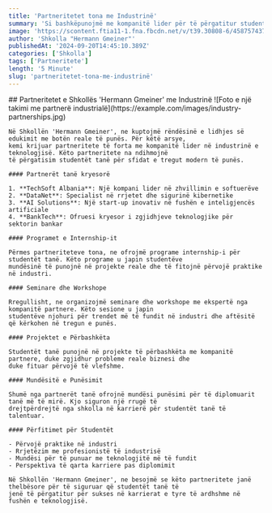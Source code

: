 ```yaml
---
title: 'Partneritetet tona me Industrinë'
summary: 'Si bashkëpunojmë me kompanitë lider për të përgatitur studentët për tregun e punës'
image: 'https://scontent.ftia11-1.fna.fbcdn.net/v/t39.30808-6/458757437_1041828301276047_4217060866118588722_n.jpg?stp=cp6_dst-jpg&_nc_cat=101&ccb=1-7&_nc_sid=833d8c&_nc_ohc=gaYO9Zm9iWgQ7kNvgF2enAY&_nc_ht=scontent.ftia11-1.fna&_nc_gid=A73qbCcaKcDBGPpIIML9wzR&oh=00_AYBsAMdw49vBPdbnx5_H6AfgfoKxqubIxrGoTLyU7tyMPA&oe=670052D1'
author: 'Shkolla "Hermann Gmeiner"'
publishedAt: '2024-09-20T14:45:10.389Z'
categories: ['Shkolla']
tags: ['Partneritete']
length: '5 Minute'
slug: 'partneritetet-tona-me-industrinë'
---
```


<div className={"prose dark:prose-invert mx-auto"}>
    ## Partneritetet e Shkollës 'Hermann Gmeiner' me Industrinë
    ![Foto e një takimi me partnerë industrialë](https://example.com/images/industry-partnerships.jpg)

    Në Shkollën 'Hermann Gmeiner', ne kuptojmë rëndësinë e lidhjes së edukimit me botën reale të punës. Për këtë arsye,
    kemi krijuar partneritete të forta me kompanitë lider në industrinë e teknologjisë. Këto partneritete na ndihmojnë
    të përgatisim studentët tanë për sfidat e tregut modern të punës.

    #### Partnerët tanë kryesorë

    1. **TechSoft Albania**: Një kompani lider në zhvillimin e softuerëve
    2. **DataNet**: Specialist në rrjetet dhe sigurinë kibernetike
    3. **AI Solutions**: Një start-up inovativ në fushën e inteligjencës artificiale
    4. **BankTech**: Ofruesi kryesor i zgjidhjeve teknologjike për sektorin bankar

    #### Programet e Internship-it

    Përmes partneriteteve tona, ne ofrojmë programe internship-i për studentët tanë. Këto programe u japin studentëve
    mundësinë të punojnë në projekte reale dhe të fitojnë përvojë praktike në industri.

    #### Seminare dhe Workshope

    Rregullisht, ne organizojmë seminare dhe workshope me ekspertë nga kompanitë partnere. Këto sesione u japin
    studentëve njohuri për trendet më të fundit në industri dhe aftësitë që kërkohen në tregun e punës.

    #### Projektet e Përbashkëta

    Studentët tanë punojnë në projekte të përbashkëta me kompanitë partnere, duke zgjidhur probleme reale biznesi dhe
    duke fituar përvojë të vlefshme.

    #### Mundësitë e Punësimit

    Shumë nga partnerët tanë ofrojnë mundësi punësimi për të diplomuarit tanë më të mirë. Kjo siguron një rrugë të
    drejtpërdrejtë nga shkolla në karrierë për studentët tanë të talentuar.

    #### Përfitimet për Studentët

    - Përvojë praktike në industri
    - Rrjetëzim me profesionistë të industrisë
    - Mundësi për të punuar me teknologjitë më të fundit
    - Perspektiva të qarta karriere pas diplomimit

    Në Shkollën 'Hermann Gmeiner', ne besojmë se këto partneritete janë thelbësore për të siguruar që studentët tanë të
    jenë të përgatitur për sukses në karrierat e tyre të ardhshme në fushën e teknologjisë.
</div>